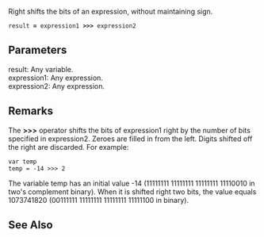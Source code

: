 Right shifts the bits of an expression, without maintaining sign.

 result '''=''' expression1 '''&gt;&gt;&gt;''' expression2

==Parameters==
; result: Any variable.
; expression1: Any expression.
; expression2: Any expression.

==Remarks==
The '''&gt;&gt;&gt;''' operator shifts the bits of expression1 right by the number of bits specified in expression2. Zeroes are filled in from the left. Digits shifted off the right are discarded. For example:

 var temp
 temp = -14 &gt;&gt;&gt; 2
The variable temp has an initial value -14 (11111111 11111111 11111111 11110010 in two's complement binary). When it is shifted right two bits, the value equals 1073741820 (00111111 11111111 11111111 11111100 in binary).


==See Also==

              

              

              

              

              
